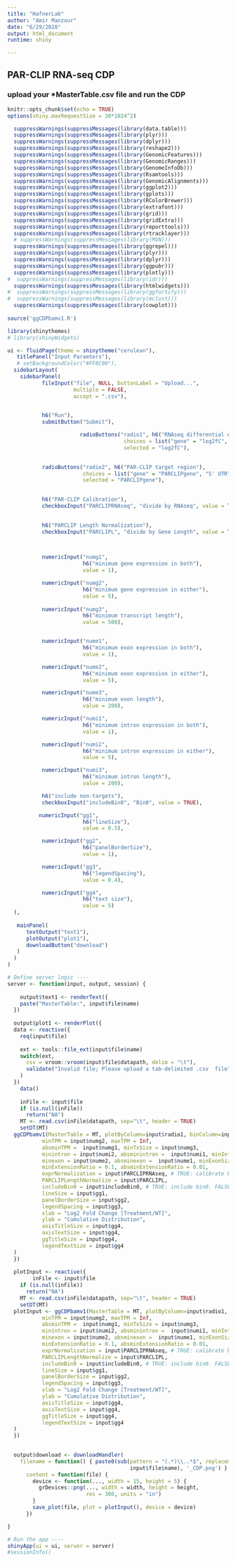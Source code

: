 ```yaml
---
title: "HafnerLab"
author: "Amir Manzour"
date: "6/29/2020"
output: html_document
runtime: shiny

---
```

## PAR-CLIP RNA-seq CDP
### upload your *MasterTable.csv file and run the CDP
```r
knitr::opts_chunk$set(echo = TRUE)
options(shiny.maxRequestSize = 30*1024^2)

  suppressWarnings(suppressMessages(library(data.table)))
  suppressWarnings(suppressMessages(library(plyr)))
  suppressWarnings(suppressMessages(library(dplyr)))
  suppressWarnings(suppressMessages(library(reshape2)))
  suppressWarnings(suppressMessages(library(GenomicFeatures)))
  suppressWarnings(suppressMessages(library(GenomicRanges)))
  suppressWarnings(suppressMessages(library(GenomeInfoDb)))
  suppressWarnings(suppressMessages(library(Rsamtools))) 
  suppressWarnings(suppressMessages(library(GenomicAlignments))) 
  suppressWarnings(suppressMessages(library(ggplot2)))
  suppressWarnings(suppressMessages(library(gplots)))
  suppressWarnings(suppressMessages(library(RColorBrewer)))
  suppressWarnings(suppressMessages(library(extrafont)))
  suppressWarnings(suppressMessages(library(grid)))
  suppressWarnings(suppressMessages(library(gridExtra)))
  suppressWarnings(suppressMessages(library(reporttools)))
  suppressWarnings(suppressMessages(library(rtracklayer)))
  # suppressWarnings(suppressMessages(library(MVN)))
  suppressWarnings(suppressMessages(library(ggrepel)))
  suppressWarnings(suppressMessages(library(plyr)))
  suppressWarnings(suppressMessages(library(dplyr)))
  suppressWarnings(suppressMessages(library(ggpubr)))
  suppressWarnings(suppressMessages(library(plotly)))
#  suppressWarnings(suppressMessages(library(idr)))
  suppressWarnings(suppressMessages(library(htmlwidgets)))
#  suppressWarnings(suppressMessages(library(ggfortify)))
#  suppressWarnings(suppressMessages(library(mclust)))
  suppressWarnings(suppressMessages(library(cowplot)))
  
source('ggCDPbamv1.R')
```


```r
library(shinythemes)
# library(shinyWidgets)

ui <- fluidPage(theme = shinytheme("cerulean"),
   titlePanel("Input Paramters"),
   # setBackgroundColor("#FF8C00"),
  sidebarLayout(
    sidebarPanel(
           fileInput("file", NULL, buttonLabel = "Upload...", 
                     multiple = FALSE,
                     accept = ".csv"),
    

           h6("Run"),
           submitButton("Submit"),

                       radioButtons("radio1", h6("RNAseq differential expression"),
                                     choices = list("gene" = "log2fC", "exon" = "log2fCexon", "intron" = "log2fCintron", "downstream extension" = "log2fCextension"), 
                                     selected = "log2fC"),
     

           radioButtons("radio2", h6("PAR-CLIP target region"),
                        choices = list("gene" = "PARCLIPgene", "5' UTR" = "PARCLIP5UTR", "coding" = "PARCLIPCDS", "intron" = "PARCLIPintron", "3' UTR" = "PARCLIP3UTR"), 
                        selected = "PARCLIPgene"),
    

           h6("PAR-CLIP Calibration"),
           checkboxInput("PARCLIPRNAseq", "divide by RNAseq", value = TRUE),
    

           h6("PARCLIP Length Normalization"),
           checkboxInput("PARCLIPL", "divide by Gene Length", value = TRUE),

    

           numericInput("numg1", 
                        h6("minimum gene expression in both"), 
                        value = 1),   

           numericInput("numg2", 
                        h6("minimum gene expression in either"), 
                        value = 5), 
  
           numericInput("numg3", 
                        h6("minimum transcript length"), 
                        value = 500),


           numericInput("nume1", 
                        h6("minimum exon expression in both"), 
                        value = 1),

           numericInput("nume2", 
                        h6("minimum exon expression in either"), 
                        value = 5),

           numericInput("nume3", 
                        h6("minimum exon length"), 
                        value = 200),

           numericInput("numi1", 
                        h6("minimum intron expression in both"), 
                        value = 1),

           numericInput("numi2", 
                        h6("minimum intron expression in either"), 
                        value = 5),

           numericInput("numi3", 
                        h6("minimum intron length"), 
                        value = 200),

           h6("include non-targets"),
           checkboxInput("includeBin0", "Bin0", value = TRUE),

          numericInput("gg1", 
                        h6("lineSize"), 
                        value = 0.5),

           numericInput("gg2", 
                        h6("panelBorderSize"), 
                        value = 1),

           numericInput("gg3", 
                        h6("legendSpacing"), 
                        value = 0.4),

           numericInput("gg4", 
                        h6("text size"), 
                        value = 5)
  ),
  
   mainPanel(
      textOutput("text1"),
      plotOutput("plot1"),
      downloadButton("download")
   )
  )   
)

# Define server logic ----
server <- function(input, output, session) {
  
    output$text1 <- renderText({
    paste("MasterTable:", input$file$name)
  })
    
  output$plot1 <- renderPlot({
  data <- reactive({
    req(input$file)
    
    ext <- tools::file_ext(input$file$name)
    switch(ext,
      csv = vroom::vroom(input$file$datapath, delim = "\t"),
      validate("Invalid file; Please upload a tab-delimited .csv  file")
    )
  })
    data()
 
    inFile <- input$file
    if (is.null(inFile))
      return("NA")
    MT <- read.csv(inFile$datapath, sep="\t", header = TRUE)
    setDT(MT)
  ggCDPbamv1(MasterTable = MT, plotByColumn=input$radio1, binColumn=input$radio2,
           minTPM = input$numg2, maxTPM = Inf, 
           absminTPM =  input$numg1, minTxSize = input$numg3,        
           minintron = input$numi2, absminintron =  input$numi1, minIntronSize = input$numi3, 
           minexon = input$nume2, absminexon =  input$nume1, minExonSize = input$nume3,
           minExtensionRatio = 0.1, absminExtensionRatio = 0.01,    
           exprNormalization = input$PARCLIPRNAseq, # TRUE: calibrate binning by WT expression. False: Just use log2 of normalized XL
           PARCLIPLengthNormalize = input$PARCLIPL,
           includeBin0 = input$includeBin0, # TRUE: include bin0. FALSE: exclude bin0 and p-values.
           lineSize = input$gg1,
           panelBorderSize = input$gg2,
           legendSpacing = input$gg3,
           xlab = "Log2 Fold Change [Treatment/WT]",
           ylab = "Cumulative Distribution",
           axisTitleSize = input$gg4,
           axisTextSize = input$gg4,
           ggTitleSize = input$gg4,
           legendTextSize = input$gg4
  )
  })
  
  plotInput <- reactive({
        inFile <- input$file
    if (is.null(inFile))
      return("NA")
    MT <- read.csv(inFile$datapath, sep="\t", header = TRUE)
    setDT(MT)
  plotInput <- ggCDPbamv1(MasterTable = MT, plotByColumn=input$radio1, binColumn=input$radio2,
           minTPM = input$numg2, maxTPM = Inf, 
           absminTPM =  input$numg1, minTxSize = input$numg3,        
           minintron = input$numi2, absminintron =  input$numi1, minIntronSize = input$numi3, 
           minexon = input$nume2, absminexon =  input$nume1, minExonSize = input$nume3,
           minExtensionRatio = 0.1, absminExtensionRatio = 0.01,    
           exprNormalization = input$PARCLIPRNAseq, # TRUE: calibrate binning by WT expression. False: Just use log2 of normalized XL
           PARCLIPLengthNormalize = input$PARCLIPL,
           includeBin0 = input$includeBin0, # TRUE: include bin0. FALSE: exclude bin0 and p-values.
           lineSize = input$gg1,
           panelBorderSize = input$gg2,
           legendSpacing = input$gg3,
           xlab = "Log2 Fold Change [Treatment/WT]",
           ylab = "Cumulative Distribution",
           axisTitleSize = input$gg4,
           axisTextSize = input$gg4,
           ggTitleSize = input$gg4,
           legendTextSize = input$gg4
  )
  })

  
  output$download <- downloadHandler(
    filename = function() { paste0(sub(pattern = "(.*)\\..*$", replacement = "\\1",
                                       input$file$name), '_CDP.png') },
      content = function(file) {
        device <- function(..., width = 15, height = 5) {
          grDevices::png(..., width = width, height = height,
                         res = 300, units = "in")
        }
        save_plot(file, plot = plotInput(), device = device)
      })

}

# Run the app ----
shinyApp(ui = ui, server = server)
#sessionInfo()
```

